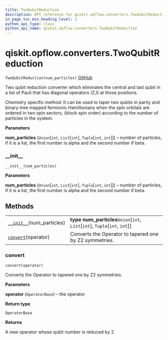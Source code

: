 ```yaml
---
title: TwoQubitReduction
description: API reference for qiskit.opflow.converters.TwoQubitReduction
in_page_toc_min_heading_level: 1
python_api_type: class
python_api_name: qiskit.opflow.converters.TwoQubitReduction
---
```


# qiskit.opflow\.converters.TwoQubitReduction

<span id="qiskit.opflow.converters.TwoQubitReduction" />

`TwoQubitReduction(num_particles)` [GitHub](https://github.com/qiskit/qiskit/tree/stable/0.18/qiskit/opflow/converters/two_qubit_reduction.py "view source code")

Two qubit reduction converter which eliminates the central and last qubit in a list of Pauli that has diagonal operators (Z,I) at those positions.

Chemistry specific method: It can be used to taper two qubits in parity and binary-tree mapped fermionic Hamiltonians when the spin orbitals are ordered in two spin sectors, (block spin order) according to the number of particles in the system.

**Parameters**

**num\_particles** (`Union`\[`int`, `List`\[`int`], `Tuple`\[`int`, `int`]]) – number of particles, if it is a list, the first number is alpha and the second number if beta.

### \_\_init\_\_

<span id="qiskit.opflow.converters.TwoQubitReduction.__init__" />

`__init__(num_particles)`

**Parameters**

**num\_particles** (`Union`\[`int`, `List`\[`int`], `Tuple`\[`int`, `int`]]) – number of particles, if it is a list, the first number is alpha and the second number if beta.

## Methods

|                                                                                                                                          |                                                                                |
| ---------------------------------------------------------------------------------------------------------------------------------------- | ------------------------------------------------------------------------------ |
| [`__init__`](#qiskit.opflow.converters.TwoQubitReduction.__init__ "qiskit.opflow.converters.TwoQubitReduction.__init__")(num\_particles) | **type num\_particles**`Union`\[`int`, `List`\[`int`], `Tuple`\[`int`, `int`]] |
| [`convert`](#qiskit.opflow.converters.TwoQubitReduction.convert "qiskit.opflow.converters.TwoQubitReduction.convert")(operator)          | Converts the Operator to tapered one by Z2 symmetries.                         |

### convert

<span id="qiskit.opflow.converters.TwoQubitReduction.convert" />

`convert(operator)`

Converts the Operator to tapered one by Z2 symmetries.

**Parameters**

**operator** (`OperatorBase`) – the operator

**Return type**

`OperatorBase`

**Returns**

A new operator whose qubit number is reduced by 2.

